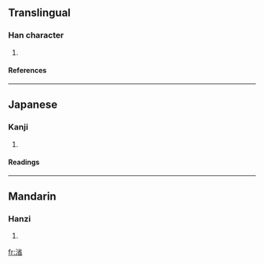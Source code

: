 ==Translingual==
===Han character===
{{Han char|rn=85|rad=水|as=09|sn=12|four=3916<sub>2</sub>|canj=水火竹山 (EFHU)}}
# {{defn|Han|sort=水09}}
====References====
{{Han ref|kx=0635.180|dkj=17795|dj=1043.030|hdz=31673.080|uh=6E3B|ud=28219|bh=D9FB|bd=55803}}

----
==Japanese==
===Kanji===
{{ja-kanji|grade=|rs=水09}}
# {{defn|Japanese}} 
====Readings====
{{ja-readings|on=[[せい]] (sei), [[しょう]] (shō)|kun=}}

----
==Mandarin==
===Hanzi===
{{cmn-hanzi|pin=[[xǐng]] ([[xing3]])|wg=hsing<sup>3</sup>}}
# {{defn|Mandarin}}

[[fr:渻]]